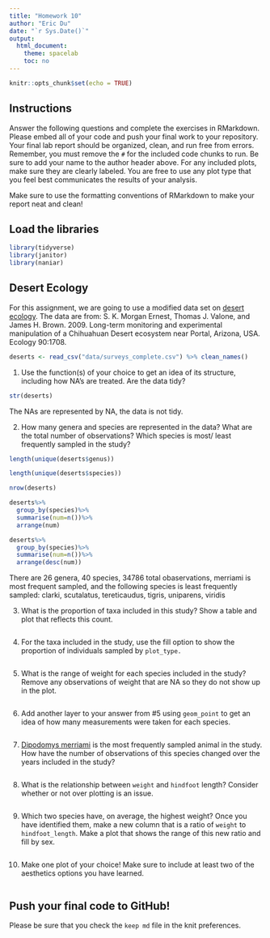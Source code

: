 ```yaml
---
title: "Homework 10"
author: "Eric Du"
date: "`r Sys.Date()`"
output:
  html_document:
    theme: spacelab
    toc: no
---
```


```r
knitr::opts_chunk$set(echo = TRUE)
```

## Instructions
Answer the following questions and complete the exercises in RMarkdown. Please embed all of your code and push your final work to your repository. Your final lab report should be organized, clean, and run free from errors. Remember, you must remove the `#` for the included code chunks to run. Be sure to add your name to the author header above. For any included plots, make sure they are clearly labeled. You are free to use any plot type that you feel best communicates the results of your analysis.  

Make sure to use the formatting conventions of RMarkdown to make your report neat and clean!  

## Load the libraries
```r
library(tidyverse)
library(janitor)
library(naniar)
``` 

## Desert Ecology
For this assignment, we are going to use a modified data set on [desert ecology](http://esapubs.org/archive/ecol/E090/118/). The data are from: S. K. Morgan Ernest, Thomas J. Valone, and James H. Brown. 2009. Long-term monitoring and experimental manipulation of a Chihuahuan Desert ecosystem near Portal, Arizona, USA. Ecology 90:1708.
```r
deserts <- read_csv("data/surveys_complete.csv") %>% clean_names()
```

1. Use the function(s) of your choice to get an idea of its structure, including how NA's are treated. Are the data tidy?  
```r
str(deserts)
```
The NAs are represented by NA, the data is not tidy.

2. How many genera and species are represented in the data? What are the total number of observations? Which species is most/ least frequently sampled in the study?
```r
length(unique(deserts$genus))
```

```r
length(unique(deserts$species))  
```


```r
nrow(deserts)
```

```r
deserts%>%
  group_by(species)%>%
  summarise(num=n())%>%
  arrange(num)
```
```r
deserts%>%
  group_by(species)%>%
  summarise(num=n())%>%
  arrange(desc(num))
```
There are 26 genera, 40 species, 34786 total obaservations, merriami is most frequent sampled, and the following species is least frequently sampled: clarki, scutalatus, tereticaudus, tigris, uniparens, viridis

3. What is the proportion of taxa included in this study? Show a table and plot that reflects this count.
```r

```
4. For the taxa included in the study, use the fill option to show the proportion of individuals sampled by `plot_type.`
```r

```
5. What is the range of weight for each species included in the study? Remove any observations of weight that are NA so they do not show up in the plot.
```r

```
6. Add another layer to your answer from #5 using `geom_point` to get an idea of how many measurements were taken for each species.
```r

```
7. [Dipodomys merriami](https://en.wikipedia.org/wiki/Merriam's_kangaroo_rat) is the most frequently sampled animal in the study. How have the number of observations of this species changed over the years included in the study?
```r

```
8. What is the relationship between `weight` and `hindfoot` length? Consider whether or not over plotting is an issue.
```r

```
9. Which two species have, on average, the highest weight? Once you have identified them, make a new column that is a ratio of `weight` to `hindfoot_length`. Make a plot that shows the range of this new ratio and fill by sex.
```r

```
10. Make one plot of your choice! Make sure to include at least two of the aesthetics options you have learned.
```r

```
## Push your final code to GitHub!
Please be sure that you check the `keep md` file in the knit preferences. 